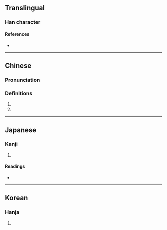 {{character info/new}}
==Translingual==

===Han character===
{{Han char|rn=18|rad=刀|as=12|sn=14|four=72200|canj=MOLN|ids=⿰厥刂}}

====References====
* {{Han ref|kx=0144.080|dkj=02190|dj=0325.040|hdz=10355.100|uh=5282|ud=21122|bh=B9BB|bd=47547}}

----
==Chinese==
{{zh-forms}}

===Pronunciation===
{{zh-pron
|m=jué
|m-s=
|c=kyut3,gyut3
|c-t=
|g=
|h=pfs=
|j=
|md=
|mn=
|mn-t=
|w=
|x=
|mc=y
|oc=y
|cat=n
}}

===Definitions===
{{zh-hanzi}}

# {{zh-only|剞劂}}
# {{zh-only|剖劂}}
----

==Japanese==

===Kanji===
{{ja-kanji|grade=|rs=刀12}}

# {{defn|lang=ja|sort=刀12}}

====Readings====
* {{ja-readings|on=[[けつ]] (ketsu), [[くうち]] (kūchi), [[けい]] (kei), [[け]] (ke)|kun=[[けずる]] (kezuru)}}

----

==Korean==

===Hanja===
{{ko-hanja|hangeul=궤|rv=gwe|mr=kwe}}

# {{defn|lang=ko|sort=刀12}}